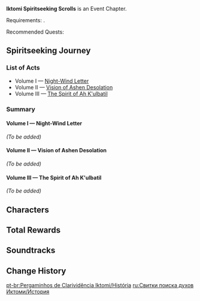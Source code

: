 {{Event Tabs
|subpage1 = Search for Lost Spirits
|subpage2 = Evil Banisher
|subpage3 = Restoring Fragmented Records
}}
{{Chapter Infobox
|image           = Iktomi Spiritseeking Scrolls Chapter.png
|type            = Story
|event_name      = Iktomi Spiritseeking Scrolls
}}
'''Iktomi Spiritseeking Scrolls''' is an Event Chapter.

Requirements: {{Quest|20;Song of the Dragon and Freedom|display=fullSentence|requirements=1}}.

Recommended Quests: {{Quest|The Rainbow Destined to Burn|display=fullSentence|requirements=1}}

==Spiritseeking Journey==
===List of Acts===
* Volume I &mdash; [[Night-Wind Letter]]
* Volume II &mdash; [[Vision of Ashen Desolation]]
* Volume III &mdash; [[The Spirit of Ah K'ulbatil]]

===Summary===
====Volume I &mdash; Night-Wind Letter====
{{Main|Night-Wind Letter}}
''(To be added)''

====Volume II &mdash; Vision of Ashen Desolation====
{{Main|Vision of Ashen Desolation}}
''(To be added)''

====Volume III &mdash; The Spirit of Ah K'ulbatil====
{{Main|The Spirit of Ah K'ulbatil}}
''(To be added)''
<!--
==Character Appearances==
===Playable Characters===
The following [[playable characters]] appear in this event in Event Story Quests, Event World Quests, or in the open world. The prerequisite(s) shown in the prerequisite column need to be completed for characters to appear in the open world.

{|class="article-table sortable align-center"
!Character !! Volume I !! Volume II !! Volume III !! Open World !! Open World Prerequisite
|-
|[[Alhaitham]] || {{Check|no}}|| {{Check|yes}} || {{Check|yes}} || {{Check|no}} || {{Check|no}}
|}

===Other Notable Characters===
The following notable non-playable characters appear in this event in Event Story Quests or Event World Quests.

{|class="article-table sortable align-center"
!Character !! Volume I !! Volume II !! Volume III
|-
|[[Arasaka]] || {{Check|no}} || {{Check|no}} || {{Check|yes}}
|}
-->
==Characters==
{{Character Appearances|Iktomi Spiritseeking Scrolls|type=Chapter}}

==Total Rewards==
{{Quest Rewards List|Iktomi Spiritseeking Scrolls}}

==Soundtracks==
{{Soundtracks by Category Table|Iktomi Spiritseeking Scrolls Soundtracks|type=quest}}

==Change History==
{{Change History|5.2}}

[[pt-br:Pergaminhos de Clarividência Iktomi/História]]
[[ru:Свитки поиска духов Иктоми/История]]